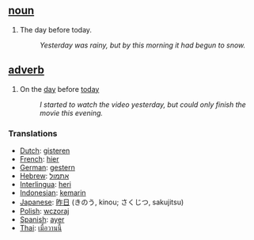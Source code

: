 ==[[noun]]==
#The day before today. 
#:''Yesterday was rainy, but by this morning it had begun to snow.'' 

==[[adverb]]==

#On the [[day]] before [[today]]
#:''I started to watch the video yesterday, but could only finish the movie this evening.''

===Translations===

*[[Dutch]]: [[gisteren]]
*[[French]]: [[hier]]
*[[German]]: [[gestern]]
*[[Hebrew]]: [[אתמול]]
*[[Interlingua]]: [[heri]]
*[[Indonesian]]: [[kemarin]]
*[[Japanese]]: [[昨日]] (きのう, kinou; さくじつ, sakujitsu)
*[[Polish]]: [[wczoraj]]
*[[Spanish]]: [[ayer]]
*[[Thai]]: [[เมื่อวานนี้]]